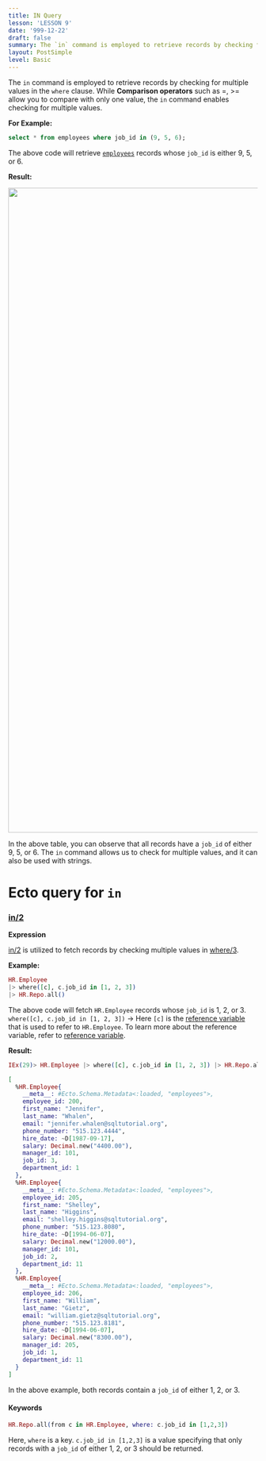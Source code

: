 ```yaml
---
title: IN Query
lesson: 'LESSON 9'
date: '999-12-22'
draft: false
summary: The `in` command is employed to retrieve records by checking for multiple values in the `where` clause.
layout: PostSimple
level: Basic
---
```


The `in` command is employed to retrieve records by checking for multiple values in the `where` clause. While **Comparison operators** such as =, >= allow you to compare with only one value, the `in` command enables checking for multiple values.


**For Example:**

```SQL
select * from employees where job_id in (9, 5, 6);
```

The above code will retrieve <a href="/blog/Introduction">`employees`</a> records whose `job_id` is either 9, 5, or 6.

**Result:**

<img src="/static/images/Pastedimage20231114161057.png" width="1300" />

In the above table, you can observe that all records have a `job_id` of either 9, 5, or 6. The `in` command allows us to check for multiple values, and it can also be used with strings.

# Ecto query for `in`

### [in/2](https://hexdocs.pm/ecto/Ecto.Query.API.html#in/2)

**Expression**

[in/2](https://hexdocs.pm/ecto/Ecto.Query.API.html#in/2) is utilized to fetch records by checking multiple values in [where/3](https://hexdocs.pm/ecto/Ecto.Query.html#where/3).

**Example:**

```Elixir
HR.Employee
|> where([c], c.job_id in [1, 2, 3])
|> HR.Repo.all()
```

The above code will fetch `HR.Employee` records whose `job_id` is 1, 2, or 3.
`where([c], c.job_id in [1, 2, 3])` -> Here `[c]` is the <a href="/blog/Aliases in Ecto">reference variable</a> that is used to refer to `HR.Employee`. To learn more about the reference variable, refer to <a href="/blog/Aliases in Ecto">reference variable</a>.

**Result:**

```Elixir
IEx(29)> HR.Employee |> where([c], c.job_id in [1, 2, 3]) |> HR.Repo.all()

[
  %HR.Employee{
    __meta__: #Ecto.Schema.Metadata<:loaded, "employees">,
    employee_id: 200,
    first_name: "Jennifer",
    last_name: "Whalen",
    email: "jennifer.whalen@sqltutorial.org",
    phone_number: "515.123.4444",
    hire_date: ~D[1987-09-17],
    salary: Decimal.new("4400.00"),
    manager_id: 101,
    job_id: 3,
    department_id: 1
  },
  %HR.Employee{
    __meta__: #Ecto.Schema.Metadata<:loaded, "employees">,
    employee_id: 205,
    first_name: "Shelley",
    last_name: "Higgins",
    email: "shelley.higgins@sqltutorial.org",
    phone_number: "515.123.8080",
    hire_date: ~D[1994-06-07],
    salary: Decimal.new("12000.00"),
    manager_id: 101,
    job_id: 2,
    department_id: 11
  },
  %HR.Employee{
    __meta__: #Ecto.Schema.Metadata<:loaded, "employees">,
    employee_id: 206,
    first_name: "William",
    last_name: "Gietz",
    email: "william.gietz@sqltutorial.org",
    phone_number: "515.123.8181",
    hire_date: ~D[1994-06-07],
    salary: Decimal.new("8300.00"),
    manager_id: 205,
    job_id: 1,
    department_id: 11
  }
]
```

In the above example, both records contain a `job_id` of either 1, 2, or 3.

#### Keywords

```Elixir
HR.Repo.all(from c in HR.Employee, where: c.job_id in [1,2,3])
```

Here, `where` is a key. `c.job_id in [1,2,3]` is a value specifying that only records with a `job_id` of either 1, 2, or 3 should be returned.
